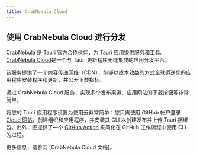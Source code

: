```yaml
---
title: CrabNebula Cloud
---
```


## 使用 CrabNebula Cloud 进行分发

[CrabNebula](https://crabnebula.dev) 是 Tauri 官方合作伙伴，为 Tauri 应用提供服务和工具。
[CrabNebula Cloud](https://crabnebula.dev/cloud/)是一个与 Tauri 更新程序无缝集成的应用分发平台。

该服务提供了一个内容传递网络（CDN），能够以成本效益的方式全球运送您的应用程序安装程序和更新，并公开下载指标。

通过 CrabNebula Cloud 服务，实现多个发布渠道、应用网站的下载按钮等非常简单。

将您的 Tauri 应用程序设置为使用云非常简单：您只需使用 GitHub 帐户登录 [Cloud 网站]，创建组织和应用程序，并安装其 CLI 以创建发布并上传 Tauri 捆绑包。此外，还提供了一个 [GitHub Action] 来简化在 GitHub 工作流程中使用 CLI 的过程。

更多信息，请参阅 [CrabNebula Cloud 文档]。

[GitHub Action]: https://github.com/crabnebula-dev/cloud-release/
[Cloud 网站]: https://web.crabnebula.cloud/
[CrabNebula 云文档]: https://docs.crabnebula.dev/cloud/
